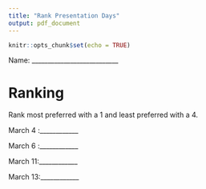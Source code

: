 ```yaml
---
title: "Rank Presentation Days"
output: pdf_document
---
```


```r
knitr::opts_chunk$set(echo = TRUE)
```

\vspace{1in}


Name: ___________________________


# Ranking

Rank most preferred with a 1 and least  preferred with a 4.


\vspace{1in}

March 4 :____________

\vspace{1in}

March 6 :____________

\vspace{1in}




March 11:____________

\vspace{1in}


March 13:____________